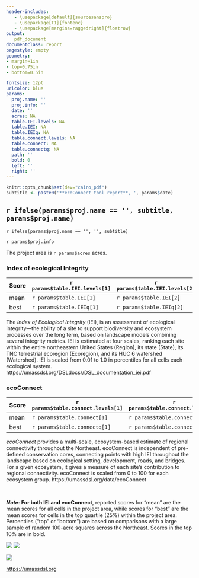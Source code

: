 ```yaml
---
header-includes:
   - \usepackage[default]{sourcesanspro}
   - \usepackage[T1]{fontenc}
   - \usepackage[margins=raggedright]{floatrow} 
output: 
   pdf_document
documentclass: report
pagestyle: empty
geometry: 
- margin=1in
- top=0.75in
- bottom=0.5in

fontsize: 12pt 
urlcolor: blue
params:
  proj.name: ''
  proj.info: ''
  date: ''
  acres: NA
  table.IEI.levels: NA
  table.IEI: NA
  table.IEIq: NA
  table.connect.levels: NA
  table.connect: NA
  table.connectq: NA
  path: ''
  bold: 0
  left: ''
  right: ''
---
```

```r
knitr::opts_chunk$set(dev="cairo_pdf")
subtitle <- paste0('**ecoConnect tool report**, ', params$date)
```

## `r ifelse(params$proj.name == '', subtitle, params$proj.name)`
`r ifelse(params$proj.name == '', '', subtitle)`

`r params$proj.info`

The project area is `r params$acres` acres.

### Index of ecological Integrity

**Score** | **`r params$table.IEI.levels[1]`** | **`r params$table.IEI.levels[2]`** | **`r params$table.IEI.levels[3]`** | **`r params$table.IEI.levels[4]`**
---|---|---|---|---
mean | `r params$table.IEI[1]` | `r params$table.IEI[2]` | `r params$table.IEI[3]` | `r params$table.IEI[4]`
best | `r params$table.IEIq[1]` | `r params$table.IEIq[2]` | `r params$table.IEIq[3]` | `r params$table.IEIq[4]`


The _Index of Ecological Integrity_ (IEI), is an assessment of ecological integrity---the ability of a site to support 
biodiversity and ecosystem processes over the long term, based on landscape models combining several integrity metrics. IEI is 
estimated at four scales, ranking each site within the entire northeastern United States (Region), its state (State), its 
TNC terrestrial ecoregion (Ecoregion), and its HUC 6 watershed (Watershed). IEI is scaled from 0.01 to 1.0 in percentiles for 
all cells each ecological system. https://umassdsl.org/DSLdocs//DSL_documentation_iei.pdf

### ecoConnect

**Score** | **`r params$table.connect.levels[1]`** | **`r params$table.connect.levels[2]`** | **`r params$table.connect.levels[3]`** | **`r params$table.connect.levels[4]`**
---|---|---|---|---
mean | `r params$table.connect[1]` | `r params$table.connect[2]` | `r params$table.connect[3]` | `r params$table.connect[4]`
best | `r params$table.connectq[1]` | `r params$table.connectq[2]` | `r params$table.connectq[3]` | `r params$table.connectq[4]`

_ecoConnect_ provides a multi-scale, ecosystem-based estimate of regional connectivity throughout the Northeast. ecoConnect is 
independent of pre-defined conservation cores, connecting points with high IEI throughout the landscape based on ecological 
setting, development, roads, and bridges. For a given ecosystem, it gives a measure of each site's contribution to regional 
connectivity. ecoConnect is scaled from 0 to 100 for each ecosystem group. https://umassdsl.org/data/ecoConnect

&nbsp;

**_Note_**: **For both IEI and ecoConnect**, reported scores for "mean" are the mean scores for all
cells in the project area, while scores for "best" are the mean scores for cells in the top quartile
(25%) within the project area. Percentiles ("top" or "bottom") are based on comparisons with a large
sample of random 100-acre squares across the Northeast. Scores in the top 10% are in bold.

![](`r params$left`) ![](`r params$right`)

<!--  This version includes the link in the logo; the whole thing is clickable. It's my sleazy
      way of doing "keep with next"
[![](`r params$path`/www/UMass_DSL_logo_v3.png)](https://umassdsl.org/data/ecoConnect)
-->

<!--  This version has a separate link, so the logo and link can be split between pages. It's 
      way easier to change the link, though.
-->
![](`r params$path`/www/UMass_DSL_logo_v2_small.png)

[https://umassdsl.org](https://umassdsl.org)

